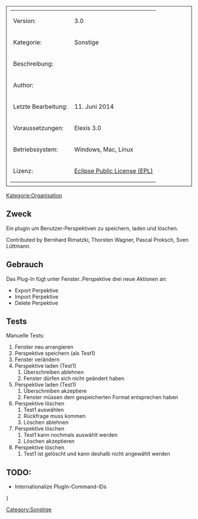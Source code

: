 [[Category:Sonstige]]
<table style="width:100%; border: 1px solid; padding: 10px">
	
	<tr>
		<td>Version:</td>
		<td>3.0</td>
	</tr>
	<tr>
		<td style="width:150px;">Kategorie:</td>
		<td>Sonstige</td>
	</tr>
	<tr>
		<td>Beschreibung:</td>
		<td></td>
	</tr>
	<tr>
		<td>Author:</td>
		<td></td>
	</tr>
	<tr>
		<td>Letzte Bearbeitung:</td>
		<td>11. Juni 2014</td>
	</tr>
	<tr>
		<td>Voraussetzungen:</td>
		<td>Elexis 3.0</td>
	</tr>
	<tr>
		<td>Betriebssystem:</td>
		<td>Windows, Mac, Linux</td>
	</tr>
	<tr>
		<td>Lizenz:</td>
		<td>[http://www.eclipse.org/legal/epl-v10.html Eclipse Public License (EPL)]</td>
	</tr>
</table>

[[Kategorie:Organisation]]
== Zweck ==

Ein plugin um Benutzer-Perspektiven zu speichern, laden und löschen.

Contributed by Bernhard Rimatzki, Thorsten Wagner, Pascal Proksch, Sven Lüttmann.

== Gebrauch ==

Das Plug-In fügt unter Fenster..Perspektive drei neue Aktionen an:

* Export Perpektive
* Import Perpektive
* Delete Perpektive

== Tests ==

Manuelle Tests:

# Fenster neu arrangieren
# Perspektive speichern (als Test1)
# Fenster verändern
# Perspektive laden (Test1)
## Überschreiben ablehnen
## Fenster dürfen sich nicht geändert haben
# Perspektive laden (Test1)
## Überschreiben akzeptiere
## Fenster müssen dem gespeicherten Format entsprechen haben
# Perspektive löschen
## Test1 auswählen
## Rückfrage muss kommen
## Löschen ablehnen
# Perspektive löschen
## Test1 kann nochmals auswählt werden
## Löschen akzeptieren
# Perspektive löschen
## Test1 ist gelöscht und kann deshalb nicht angewählt werden

== TODO: ==

* Internationalize PlugIn-Command-IDs



}